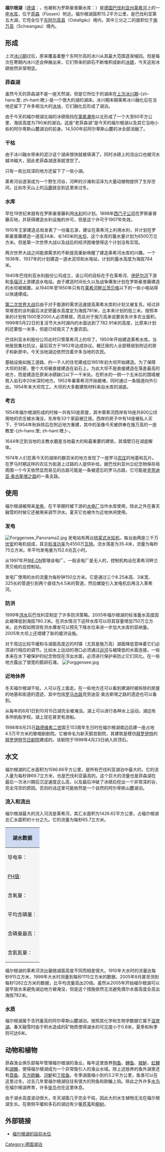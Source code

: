 {{Infobox lake
| lake_name          = 福尔根湖
| image_lake         = Forggensee Panorama SK 0001.jpg
| alt_lake           = 
| caption_lake       = 福尔根湖美景
| image_bathymetry   = 
| alt_bathymetry     = 
| caption_bathymetry = 
| location           = [[东阿尔高县|东阿尔高县]]
| coords             = {{coord|47|36|54|N|10|44|23|W|region:ZZ_type:waterbody|display =inline,title}}
| type               = 
| inflow             = 
| outflow            = 
| catchment          = {{convert|1594|sqkm|sqmi|abbr=on}}
| basin_countries    = {{DEU}}
| date-built         = <!-- {{Start date|YYYY|MM|DD}} For man-made and other recent lakes -->
| date-flooded       = <!-- {{Start date|YYYY|MM|DD}} For man-made and other recent lakes -->
| agency             =
| length             = {{convert|8.7|km|mi|abbr=on}}
| width              = {{convert|2.8|km|mi|abbr=on}}
| area               = {{convert|15.2|sqkm|sqmi|abbr=on}}
| depth              = 
| max-depth          = 
| volume             = 168,000,000立方米
| residence_time     = 
| shore              = 
| elevation          = 
| frozen             = 
| islands            = 
| cities             = [[施万高|施万高]]<br/>[[菲森|菲森]]<br/>[[哈尔布莱希|哈尔布莱希]]<br/>[[里登阿姆福尔根塞|里登阿姆福尔根塞]]<br/>[[罗斯豪普滕|罗斯豪普滕]]
| reference          =
}}
'''福尔根湖'''（[[德语|德语]]：{{lang|de|Forggensee}}，也被称为罗斯豪普藤水库：{{lang|de|Speicher Roßhaupten}}）是[[德国|德国]][[巴伐利亚州|巴伐利亚州]][[莱希河|莱希河]]上的一座[[水库|水库]]，位于[[菲森|菲森]]（Füssen）附近。福尔根湖面积15.2平方公里，是巴伐利亚第五大湖，它完全位于[[东阿尔高县|东阿尔高县]]（Ostallgäu）境内，其中三分之二的面积位于[[施万高|施万高]]（Schwangau）境内。

==形成==
上次[[冰川期|冰川期]]过后，原来覆盖着整个东阿尔高的冰川从其最大范围逐渐缩回。但是每次在寒期内冰川还会伸展出来，它们带来的卵石不断堆积成新的[[冰碛|冰碛]]，今天这些冰碛依然非常明显。

===菲森湖===
虽然今天的菲森湖不是一座天然湖，但是它所位于的湖床在[[上次冰川期|上次冰川期]]-{zh-hans:里; zh-hant:裡;}-是一个很大的湖的湖床。冰川期末期莱希冰川融化后在当地还留下了许多相当大的[[锅穴|冰块]]，它们融化后形成了湖泊。

由于今天的福尔根湖北端的冰碛阻挡在[[莱希瀑布|莱希瀑布]]以北形成了一个大至60平方公里、海拔高度为790米的湖泊。这座“老菲森湖”是今天的福尔根湖以及其它当地小些的阿尔卑斯山麓湖泊的前身。14,500年前阿尔卑斯山麓的冰全部消融了。

===干枯===
由于冰川融水带来的泥沙这个湖床很快就被填满了。同时冰碛上的流出口也被河水越冲越大，因此老菲森湖逐渐就泄空了。

只有一些比较深的地方还留下了一些小湖。

莱希河谷逐渐成为一个野生河谷，河畔的沙滩和沼泽为大量动植物提供了生存空间，比如冬天山上的[[马鹿|马鹿]]就会到这里来过冬。

===水库===
早在19世纪末就有在罗斯豪普藤利用[[水利|水利]]的计划。1898年[[西门子公司|西门子公司]]在罗斯豪普藤买地，并获得建造水利设施的许可，但是这个许可于1907年失效。

1910年王家建造总局发表了一份备忘录，建议在莱希河上利用水利，并计划在罗斯豪普藤建造一道高34米、长140米的[[水坝|水坝]]，这个水库的蓄水量计划为6500万立方米。但是第一次世界大战以及战后的经济困难使得这个计划没有实现。

两次世界大战之间能源需求的不断提高重新唤醒了建造莱希河水库的兴趣。一个1936年、1937年的计划建造一道水泥坝和水电站，计划的蓄水高度为海拔784米。

1940年巴伐利亚水利股份公司成立，该公司的目标在于在莱希河、[[伊萨尔河|伊萨尔河]]下游和[[多瑙河|多瑙河]]上游建造水电站。由于建造时间长久以及战争爆发计划在罗斯豪普藤建造的水坝被搁置。从1940年至1950年只有在[[莱希河畔兰茨贝格|莱希河畔兰茨贝格]]以下的一些小电站得以快速建成。

[[第二次世界大战|第二次世界大战]]后由于对于能源的需求迅速提高莱希水库的计划又被复苏。经过非常艰苦的谈判最后决定把蓄水高度定为海拔781米，比本来计划的低三米。按照本来的计划有1500至2000人必须移居，而且对于施万高来说要丧失许多农业面积。1999年5月22日的复活节大水时湖内的水面达到了782.91米的高度，比原来计划的还要低一米多，但是已经毁灭了大量农田。

巴伐利亚水利股份公司此时只管莱希河上的坝了。1950年开始建造莱希水库。当地居民集社抗议，最后双方于1952年达成协议。被迁居的人全部移居到附近的房子和新房中。今天当地湖边依然住着许多当地的农民。

基础设施如施工道路、约一千人的住宅建成后1951年初大坝开始建造。为了保障大坝的封密，整个大坝被直接建造在岩石上。为此大坝不是直接建造在落差最高的地方，而是建造在原来冰碛缺口以下一千米处。在积水的一侧一个五米后的围墙被筑入岩石中20米深的地方。1952年春莱希河开始被堵，同时通过一条隧道向外引出。1954年末大坝完工。大坝的大多数建筑材料来自水库的湖底。

===考古===
1954年福尔根湖形成的时候一共有50座房屋，其中莱希河西岸有16座共800公顷用地的农庄被水淹没，东岸有32个家庭被迁居。西岸的房子中有14座被私人买下，于1954年秋拆除后在附近地方重建，其中的圣像今天被供奉在施万高的一座教堂-{zh-hans:里; zh-hant:裡;}-。

1644年迁到当地的主教水磨是当地最大的和最重要的建筑，其墙壁已在湖底解体。

1974年人们在离今天的湖岸约数百米的地方发现了一座罗马[[农庄|农庄]]的地基和瓦片。在罗马时期这样的农庄为街道上过路的人提供补给。据巴伐利亚州立纪念物保存局周围一个今天依然显而易见的古路可能是一条被遗忘的罗马古路，它可能是[[克劳迪亚·奥古斯塔之路|克劳迪亚·奥古斯塔之路]]的一条支路。

==使用==
福尔根湖被用来[[发电|发电]]，在干旱期时被下游的[[水电厂|水电厂]]当作水库使用，除此之外在春天融雪的时候它还被用来调节洪水。夏天它也被作为近地休闲使用。

===发电===
[[File:Forggensee_Panorama2.jpg|thumb]]
发电站有两台[[转桨式水轮机|转桨式水轮机]]，每台由两座三千万[[伏安|伏安]]的电机组成，其总[[标准功率|标准功率]]为4550万[[瓦特|瓦特]]。流水落差为35.4米，流量为每秒75立方米。年平均发电量为152.6兆瓦小时。

从1997年开始[[E.ON|E.ON]]管理该电厂。一般该电厂是无人的，控制机构设在莱希河畔兰茨贝格的总控制站。

发电厂使用的水的流量为每秒钟150立方米。它是通过三个8.25米高、3米宽、325长的管道引到两个直径为4.5米的管道，然后螺旋引入发电机后再注入莱希河。

===防洪===
1999年[[洪水|洪水]]后巴伐利亚制定了许多防洪策略。2005年福尔根湖的标准蓄水高度因此被降低到海拔780.2米。在洪水情况下这样水库可以将其容量增加750万立方米。此外假如预测有洪水爆发可以预先下降水位来进一步加大水库的容纳量。2005年大坝上还增建了新的缓洪设施。

对于周边比较平缓和与湖面高度近的村镇（尤其是施万高）湖面降低意味着它们必须进行相应的调节。比如水上运动的港口必须通过[[运河|运河]]与被降低的水面连接。一些本来在水下被保护的纪念物现在浮出水面，必须进行保护来防止它们风化。在一些地方露出了很宽的鹅卵石滩。
[[File:Forggensee.jpg|thumb]]

===近地休养===
冬天福尔根湖干枯，人可以在上面走。在一些地方还可以看到建湖时被拆除的房屋的地基和街道的遗迹，其中包括[[罗马古路|罗马古路]]克劳迪亚·奥古斯塔之路的遗迹也可以看到。

从每年的6月1日到10月15日湖完全被淹没。湖上可以进行各种水上运动。湖边有多所帆船学校。湖上现在甚至有游船。

1998年8月25日[[路德维希二世_(巴伐利亚)|路德维希二世]]国王153周年生日时在福尔根湖南边启建一座占地4.5万平方米的歌唱剧剧院。它被命名为新天鹅宫剧院，其建筑是模仿[[拜罗伊特|拜罗伊特]]的[[拜罗伊特节日剧院|拜罗伊特节日剧院]]建成的。该剧院于1999年4月23日纳入拱顶石。

==水文==
福尔根湖的汇水面积为1596.66平方公里，是所有巴伐利亚湖泊中最大的，它的流入量为每秒钟69.7立方米，也是巴伐利亚最高的。这个巨大的流量也是菲森湖在最后一次冰川期后沉淀速度这么高，以及最后冲破了冰碛后挖出一个非常深的谷，完全泻空的原因。否则的话这里可能依然是一个自然的阿尔卑斯山麓湖泊。

===流入和流出===
福尔根湖最大的流入河流是莱希河，其汇水面积为1426.62平方公里，占福尔根湖总汇水面积的十分之九。它的流量为每秒65.7立方米。
{| border="1" cellpadding="2" style ="margin: 0 0 0.5em 0.5em; background: #f9f9f9; border: 1px #AAA solid; border-collapse: collapse; empty-cells:show; float:right; clear:right;" width="300"
! colspan="2" style="background-color:#CEDAF2; text-align:center;"| 湖水数据
|-
| style="background: #f5f5f5;"|导电率：|| 230 – 280 μS/cm
|-
| style="background: #f5f5f5;"|[[PH值|PH值]]: || 7.1（晚秋）– 8.8（夏季）
|-
| style="background: #f5f5f5;"|含氧量：|| 7.4 – 8.8 μg/l
|-
| style="background: #f5f5f5;"|平均含磷量：|| 10 – 20 μg/l
|-
| style="background: #f5f5f5;"|含磷量最高：|| 60 μg/l（初夏）
|-
| style="background: #f5f5f5;"|含氨氮量：|| 20 – 90 μg/l
|}
福尔根湖的莱希河流出量随湖面高度不同而相差很大。1910年大水时的流量达每秒915立方米，1999年大水时测量到每秒1115立方米的数据，2005年8月甚至测到每秒1262立方米的数据，比平均流量高出20倍。虽然从2005年开始福尔根湖可以提早放水来避免湖边地方被淹没，但是这个措施依然无法避免偶尔水面高度会高出海拔782米。

===水质===
福尔根湖属于含钙量高的阿尔卑斯山麓湖泊。按照其化学和生物学数据它属于[[滋育湖|滋育湖]]。春天融雪时由于积水造成的矿物质使得湖水的可见度小于0.8米，夏季和秋季则可达6米。

==动物和植物==
菲森渔业俱乐部每年管理福尔根湖的渔业。每年这里放养[[狗鱼|狗鱼]]、[[鲤鱼|鲤鱼]]、[[梭鲈|梭鲈]]、[[虹鱒|虹鱒]]和[[湖鳟|湖鳟]]，使得福尔根湖成为一个非常吸引人的渔业水域。除上述放养的鱼外湖里还有[[茴鱼|茴鱼]]、[[东方欧鳊|东方欧鳊]]、[[河鲈|河鲈]]和[[丁桂鱼|丁桂鱼]]。冬季湖面缩小到约3.2平方公里，鱼类可以在这里过冬。过去几年里福尔根湖往往有很大的狗鱼和欧鳊上钩。除此之外许多[[水鸟|水鸟]]在福尔根湖养育，许多[[鸟类迁徙|徙鸟]]也在这里休息。

由于湖水高度波动很大，冬天湖面几乎完全干枯，因此大的水生植物无法在福尔根湖生长。在南侧平缓和多石的湖边有少量[[芦苇|芦苇]]和[[柳树|柳树]]。

==外部链接==
* [http://www.hnd.bayern.de/pegel/wasserstand/pegel_wasserstand.php?pgnr=12001301&addhr=hr_s_hist 福尔根湖的目前水位]

[[Category:德国湖泊|Category:德国湖泊]]